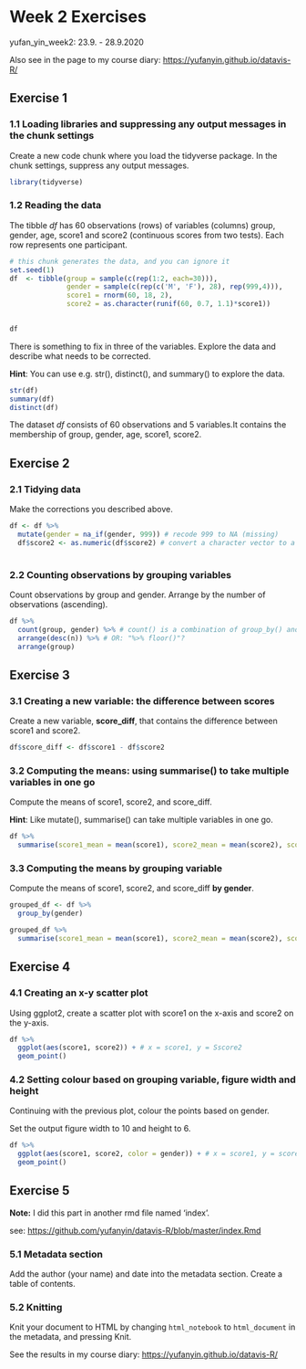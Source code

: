 # Week 2 Exercises

yufan_yin_week2: 23.9. - 28.9.2020

Also see in the page to my course diary: <https://yufanyin.github.io/datavis-R/>


## Exercise 1

### 1.1 Loading libraries and suppressing any output messages in the chunk settings

Create a new code chunk where you load the tidyverse package. In the chunk settings, suppress any output messages.

```{r,message=FALSE, warning=FALSE, echo=FALSE}
library(tidyverse)
```

### 1.2 Reading the data

The tibble *df* has 60 observations (rows) of variables (columns) group, gender, age, score1 and score2 (continuous scores from two tests). Each row represents one participant.  
```{r include = F}
# this chunk generates the data, and you can ignore it
set.seed(1)
df  <- tibble(group = sample(c(rep(1:2, each=30))),
              gender = sample(c(rep(c('M', 'F'), 28), rep(999,4))),
              score1 = rnorm(60, 18, 2),
              score2 = as.character(runif(60, 0.7, 1.1)*score1))
  
```

```{r}
df
```


There is something to fix in three of the variables. Explore the data and describe what needs to be corrected.  

**Hint**: You can use e.g. str(), distinct(), and summary() to explore the data.

```{r}
str(df)
summary(df)
distinct(df)
```

The dataset *df* consists of 60 observations and 5 variables.It contains the membership of group, gender, age, score1, score2.


## Exercise 2

### 2.1 Tidying data

Make the corrections you described above.

```{r}

df <- df %>%
  mutate(gender = na_if(gender, 999)) # recode 999 to NA (missing)
  df$score2 <- as.numeric(df$score2) # convert a character vector to a numeric vector
  
```

### 2.2 Counting observations by grouping variables

Count observations by group and gender. Arrange by the number of observations (ascending).
```{r}

df %>%
  count(group, gender) %>% # count() is a combination of group_by() and tally()
  arrange(desc(n)) %>% # OR: "%>% floor()"?
  arrange(group)

```


## Exercise 3

### 3.1 Creating a new variable: the difference between scores

Create a new variable, **score_diff**, that contains the difference between score1 and score2.

```{r}

df$score_diff <- df$score1 - df$score2

```

### 3.2 Computing the means: using summarise() to take multiple variables in one go

Compute the means of score1, score2, and score_diff.

**Hint**: Like mutate(), summarise() can take multiple variables in one go.

```{r}
df %>%
  summarise(score1_mean = mean(score1), score2_mean = mean(score2), score_diff_mean = mean(score_diff))

```

### 3.3 Computing the means by grouping variable

Compute the means of score1, score2, and score_diff **by gender**.

```{r, warning=FALSE, message=FALSE}
grouped_df <- df %>%
  group_by(gender)

grouped_df %>%
  summarise(score1_mean = mean(score1), score2_mean = mean(score2), score_diff_mean = mean(score_diff))

```


## Exercise 4

### 4.1 Creating an x-y scatter plot

Using ggplot2, create a scatter plot with score1 on the x-axis and score2 on the y-axis. 

```{r}
df %>%
  ggplot(aes(score1, score2)) + # x = score1, y = Sscore2
  geom_point()

```

### 4.2 Setting colour based on grouping variable, figure width and height

Continuing with the previous plot, colour the points based on gender. 

Set the output figure width to 10 and height to 6.


```{r, fig1, fig.height = 6, fig.width = 10}
df %>%
  ggplot(aes(score1, score2, color = gender)) + # x = score1, y = score2
  geom_point()

```


## Exercise 5

**Note:** I did this part in another rmd file named 'index'.

see: <https://github.com/yufanyin/datavis-R/blob/master/index.Rmd>

### 5.1 Metadata section

Add the author (your name) and date into the metadata section. Create a table of contents.


### 5.2 Knitting

Knit your document to HTML by changing `html_notebook` to `html_document` in the metadata, and pressing Knit.   

See the results in my course diary: <https://yufanyin.github.io/datavis-R/>

